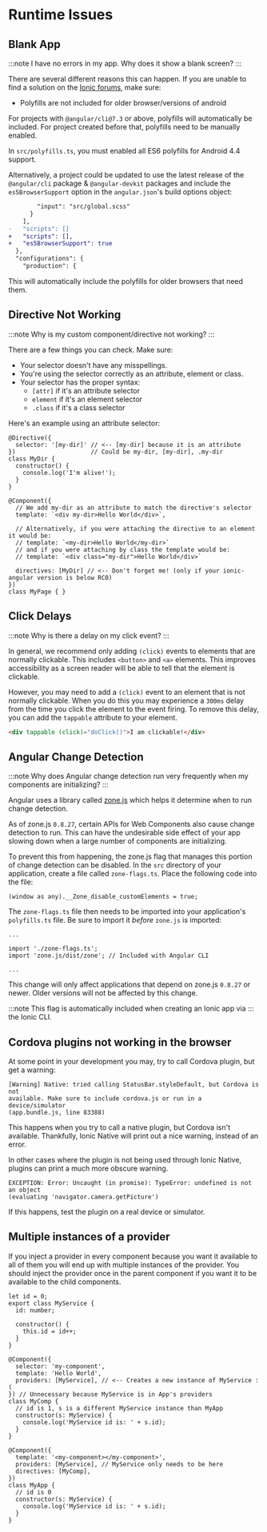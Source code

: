 # Runtime Issues

## Blank App

:::note
I have no errors in my app. Why does it show a blank screen?
:::

There are several different reasons this can happen. If you are unable to find a solution on the [Ionic forums](https://forum.ionicframework.com), make sure:

- Polyfills are not included for older browser/versions of android

For projects with `@angular/cli@7.3` or above, polyfills will automatically be included. For project created before that, polyfills need to be manually enabled.

In `src/polyfills.ts`, you must enabled all ES6 polyfills for Android 4.4 support.

Alternatively, a project could be updated to use the latest release of the `@angular/cli` package & `@angular-devkit` packages and include the `es5BrowserSupport` option in the `angular.json`'s build options object:

```diff
        "input": "src/global.scss"
      }
    ],
-   "scripts": []
+   "scripts": [],
+   "es5BrowserSupport": true
  },
  "configurations": {
    "production": {
```

This will automatically include the polyfills for older browsers that need them.

## Directive Not Working

:::note
Why is my custom component/directive not working?
:::

There are a few things you can check. Make sure:

- Your selector doesn't have any misspellings.
- You're using the selector correctly as an attribute, element or class.
- Your selector has the proper syntax:
  - `[attr]` if it's an attribute selector
  - `element` if it's an element selector
  - `.class` if it's a class selector

Here's an example using an attribute selector:

```tsx
@Directive({
  selector: '[my-dir]' // <-- [my-dir] because it is an attribute
})                     // Could be my-dir, [my-dir], .my-dir
class MyDir {
  constructor() {
    console.log('I'm alive!');
  }
}

@Component({
  // We add my-dir as an attribute to match the directive's selector
  template: `<div my-dir>Hello World</div>`,

  // Alternatively, if you were attaching the directive to an element it would be:
  // template: `<my-dir>Hello World</my-dir>`
  // and if you were attaching by class the template would be:
  // template: `<div class="my-dir">Hello World</div>`

  directives: [MyDir] // <-- Don't forget me! (only if your ionic-angular version is below RC0)
})
class MyPage { }
```

## Click Delays

:::note
Why is there a delay on my click event?
:::

In general, we recommend only adding `(click)` events to elements that are
normally clickable. This includes `<button>` and `<a>` elements. This improves
accessibility as a screen reader will be able to tell that the element is
clickable.

However, you may need to add a `(click)` event to an element that is not
normally clickable. When you do this you may experience a `300ms` delay from the
time you click the element to the event firing. To remove this delay, you can
add the `tappable` attribute to your element.

```html
<div tappable (click)="doClick()">I am clickable!</div>
```

## Angular Change Detection

:::note
Why does Angular change detection run very frequently when my components are initializing?
:::

Angular uses a library called [zone.js](https://github.com/angular/angular/tree/master/packages/zone.js/)
which helps it determine when to run change detection.

As of zone.js `0.8.27`, certain APIs for Web Components also cause change
detection to run. This can have the undesirable side effect of your app
slowing down when a large number of components are initializing.

To prevent this from happening, the zone.js flag that manages this portion of
change detection can be disabled. In the `src` directory of your application,
create a file called `zone-flags.ts`. Place the following code into the file:

```tsx
(window as any).__Zone_disable_customElements = true;
```

The `zone-flags.ts` file then needs to be imported into your application's
`polyfills.ts` file. Be sure to import it _before_ `zone.js` is imported:

```tsx
...

import './zone-flags.ts';
import 'zone.js/dist/zone'; // Included with Angular CLI

...
```

This change will only affect applications that depend on zone.js `0.8.27` or
newer. Older versions will not be affected by this change.

:::note
This flag is automatically included when creating an Ionic app via
:::
the Ionic CLI.

## Cordova plugins not working in the browser

At some point in your development you may, try to call Cordova plugin, but get a
warning:

```shell
[Warning] Native: tried calling StatusBar.styleDefault, but Cordova is not
available. Make sure to include cordova.js or run in a device/simulator
(app.bundle.js, line 83388)
```

This happens when you try to call a native plugin, but Cordova isn't available.
Thankfully, Ionic Native will print out a nice warning, instead of an error.

In other cases where the plugin is not being used through Ionic Native, plugins
can print a much more obscure warning.

```shell
EXCEPTION: Error: Uncaught (in promise): TypeError: undefined is not an object
(evaluating 'navigator.camera.getPicture')
```

If this happens, test the plugin on a real device or simulator.

## Multiple instances of a provider

If you inject a provider in every component because you want it available to all
of them you will end up with multiple instances of the provider. You should
inject the provider once in the parent component if you want it to be available
to the child components.

```tsx
let id = 0;
export class MyService {
  id: number;

  constructor() {
    this.id = id++;
  }
}

@Component({
  selector: 'my-component',
  template: 'Hello World',
  providers: [MyService], // <-- Creates a new instance of MyService :(
}) // Unnecessary because MyService is in App's providers
class MyComp {
  // id is 1, s is a different MyService instance than MyApp
  constructor(s: MyService) {
    console.log('MyService id is: ' + s.id);
  }
}

@Component({
  template: '<my-component></my-component>',
  providers: [MyService], // MyService only needs to be here
  directives: [MyComp],
})
class MyApp {
  // id is 0
  constructor(s: MyService) {
    console.log('MyService id is: ' + s.id);
  }
}
```
